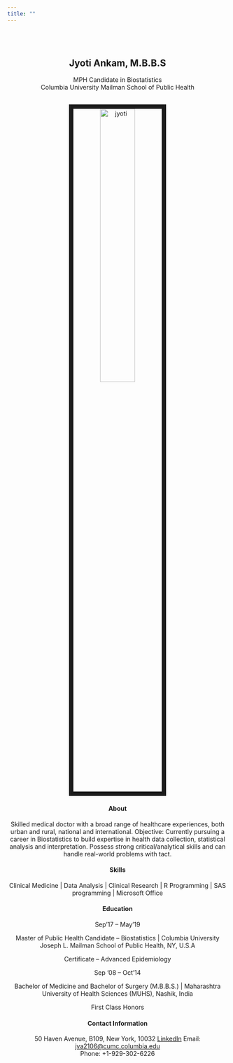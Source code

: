 ```yaml
---
title: ""
---
```

<br>
</br>
<center>

## Jyoti Ankam, M.B.B.S

<link rel="stylesheet" href="styles.css" type="text/css">
<link rel="stylesheet" href="academicons/css/academicons.min.css"/>
<link rel="apple-touch-icon" href="/images/JG_transparent.png" >

MPH Candidate in Biostatistics <br>
Columbia University Mailman School of Public Health

<br><img src="images/jyoti.png" alt="jyoti" style="width:40%; border:10px solid"><br>


#### About

Skilled medical doctor with a broad range of healthcare experiences, both urban and rural, national and international. Objective: Currently pursuing a career in Biostatistics to build expertise in health data collection, statistical analysis and interpretation. Possess strong critical/analytical skills and can handle real-world problems with tact.


#### Skills


Clinical Medicine |
Data Analysis |
Clinical Research |
R Programming |
SAS programming |
Microsoft Office


#### Education

Sep’17 – May’19

Master of Public Health Candidate – Biostatistics | Columbia University Joseph L. Mailman School of Public Health, NY, U.S.A

Certificate – Advanced Epidemiology

Sep '08 – Oct’14

Bachelor of Medicine and Bachelor of Surgery (M.B.B.S.) | Maharashtra University of Health Sciences (MUHS), Nashik, India

First Class Honors
<br>

#### Contact Information

50 Haven Avenue, B109, New York, 10032
[LinkedIn](www.linkedin.com/in/jyoti-a-393966140)
Email: [jva2106@cumc.columbia.edu](mailto:jva2106@cumc.columbia.edu)  
Phone: +1-929-302-6226

</center>